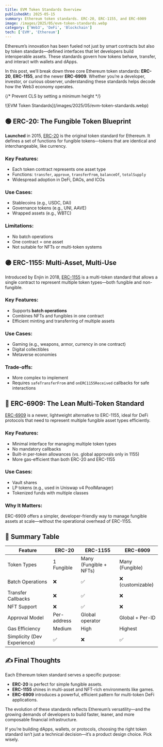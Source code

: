 ```yaml
---
title: EVM Token Standards Overview
publishedAt: 2025-05-15
summary: Ethereum token standards. ERC-20, ERC-1155, and ERC-6909
image: /images/2025/05/evm-token-standards.webp
category: ['Web3', 'DeFi', 'Blockchain']
tech: ['EVM', 'Ethereum']
---
```


Ethereum’s innovation has been fueled not just by smart contracts but also by token standards—defined interfaces that let developers build interoperable assets. These standards govern how tokens behave, transfer, and interact with wallets and dApps.

In this post, we’ll break down three core Ethereum token standards: **ERC-20**, **ERC-1155**, and the newer **ERC-6909**. Whether you’re a developer, investor, or curious observer, understanding these standards helps decode how the Web3 economy operates.

{/* Prevent CLS by setting a minimum height */}
<div style={{ minHeight: '300px' }}>
![EVM Token Standards](/images/2025/05/evm-token-standards.webp)
</div>

## 🟢 ERC-20: The Fungible Token Blueprint

**Launched** in 2015, [ERC-20](https://eips.ethereum.org/EIPS/eip-20) is the original token standard for Ethereum. It defines a set of functions for fungible tokens—tokens that are identical and interchangeable, like currency.

### Key Features:

* Each token contract represents one asset type
* Functions: `transfer`, `approve`, `transferFrom`, `balanceOf`, `totalSupply`
* Widespread adoption in DeFi, DAOs, and ICOs

### Use Cases:

* Stablecoins (e.g., USDC, DAI)
* Governance tokens (e.g., UNI, AAVE)
* Wrapped assets (e.g., WBTC)

### Limitations:

* No batch operations
* One contract = one asset
* Not suitable for NFTs or multi-token systems


## 🟣 ERC-1155: Multi-Asset, Multi-Use

Introduced by Enjin in 2018, [ERC-1155](https://eips.ethereum.org/EIPS/eip-1155) is a multi-token standard that allows a single contract to represent multiple token types—both fungible and non-fungible.

### Key Features:

* Supports **batch operations**
* Combines NFTs and fungibles in one contract
* Efficient minting and transferring of multiple assets

### Use Cases:

* Gaming (e.g., weapons, armor, currency in one contract)
* Digital collectibles
* Metaverse economies

### Trade-offs:

* More complex to implement
* Requires `safeTransferFrom` and `onERC1155Received` callbacks for safe interactions


## 🔵 ERC-6909: The Lean Multi-Token Standard

[ERC-6909](https://eips.ethereum.org/EIPS/eip-6909) is a newer, lightweight alternative to ERC-1155, ideal for DeFi protocols that need to represent multiple fungible asset types efficiently.

### Key Features:

* Minimal interface for managing multiple token types
* No mandatory callbacks
* Built-in per-token allowances (vs. global approvals only in 1155)
* More gas-efficient than both ERC-20 and ERC-1155

### Use Cases:

* Vault shares
* LP tokens (e.g., used in Uniswap v4 PoolManager)
* Tokenized funds with multiple classes

### Why It Matters:

ERC-6909 offers a simpler, developer-friendly way to manage fungible assets at scale—without the operational overhead of ERC-1155.


## 🧠 Summary Table

| Feature                     | ERC-20      | ERC-1155               | ERC-6909         |
| --------------------------- | ----------- | ---------------------- | ---------------- |
| Token Types                 | 1 Fungible  | Many (Fungible + NFTs) | Many (Fungible)  |
| Batch Operations            | ❌           | ✅                      | ❌ (customizable) |
| Transfer Callbacks          | ❌           | ✅                      | ❌                |
| NFT Support                 | ❌           | ✅                      | ❌                |
| Approval Model              | Per-address | Global operator        | Global + Per-ID  |
| Gas Efficiency              | Medium      | High                   | Highest          |
| Simplicity (Dev Experience) | ✅           | ❌                      | ✅                |


## ✍️ Final Thoughts

Each Ethereum token standard serves a specific purpose:

* **ERC-20** is perfect for simple fungible assets.
* **ERC-1155** shines in multi-asset and NFT-rich environments like games.
* **ERC-6909** introduces a powerful, efficient pattern for multi-token DeFi applications.

The evolution of these standards reflects Ethereum’s versatility—and the growing demands of developers to build faster, leaner, and more composable financial infrastructure.

If you’re building dApps, wallets, or protocols, choosing the right token standard isn’t just a technical decision—it’s a product design choice. Pick wisely.

